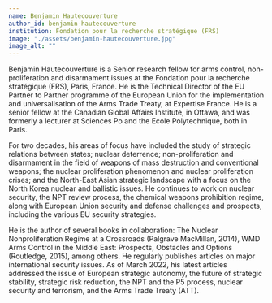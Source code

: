 ```yaml
---
name: Benjamin Hautecouverture
author_id: benjamin-hautecouverture
institution: Fondation pour la recherche stratégique (FRS)
image: "./assets/benjamin-hautecouverture.jpg"
image_alt: ""
---
```


Benjamin Hautecouverture is a Senior research fellow for arms control, non-proliferation and disarmament issues at the Fondation pour la recherche stratégique (FRS), Paris, France. He is the Technical Director of the EU Partner to Partner programme of the European Union for the implementation and universalisation of the Arms Trade Treaty, at Expertise France. He is a senior fellow at the Canadian Global Affairs Institute, in Ottawa, and was formerly a lecturer at Sciences Po and the Ecole Polytechnique, both in Paris.

For two decades, his areas of focus have included the study of strategic relations between states; nuclear deterrence; non-proliferation and disarmament in the field of weapons of mass destruction and conventional weapons; the nuclear proliferation phenomenon and nuclear proliferation crises; and the North-East Asian strategic landscape with a focus on the North Korea nuclear and ballistic issues. He continues to work on nuclear security, the NPT review process, the chemical weapons prohibition regime, along with European Union security and defense challenges and prospects, including the various EU security strategies.

He is the author of several books in collaboration: The Nuclear Nonproliferation Regime at a Crossroads (Palgrave MacMillan, 2014), WMD Arms Control in the Middle East: Prospects, Obstacles and Options (Routledge, 2015), among others. He regularly publishes articles on major international security issues. As of March 2022, his latest articles addressed the issue of European strategic autonomy, the future of strategic stability, strategic risk reduction, the NPT and the P5 process, nuclear security and terrorism, and the Arms Trade Treaty (ATT).